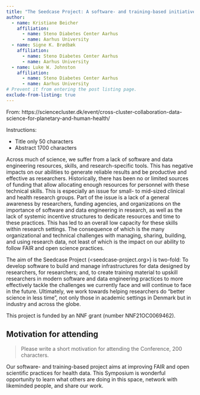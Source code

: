 ```yaml
---
title: "The Seedcase Project: A software- and training-based initiative to develop data engineering tools and skills for open and FAIR infrastructures of research health data"
author:
  - name: Kristiane Beicher
    affiliation:
      - name: Steno Diabetes Center Aarhus
      - name: Aarhus University
  - name: Signe K. Brødbæk
    affiliation:
      - name: Steno Diabetes Center Aarhus
      - name: Aarhus University
  - name: Luke W. Johnston
    affiliation:
      - name: Steno Diabetes Center Aarhus
      - name: Aarhus University
# Prevent it from entering the post listing page.
exclude-from-listing: true
---
```


::: content-hidden
From:
https://sciencecluster.dk/event/cross-cluster-collaboration-data-science-for-planetary-and-human-health/

Instructions:

-   Title only 50 characters
-   Abstract 1700 characters
:::

Across much of science, we suffer from a lack of software and data
engineering resources, skills, and research-specific tools. This has
negative impacts on our abilities to generate reliable results and be
productive and effective as researchers. Historically, there has been no
or limited sources of funding that allow allocating enough resources for
personnel with these technical skills. This is especially an issue for
small- to mid-sized clinical and health research groups. Part of the
issue is a lack of a general awareness by researchers, funding agencies,
and organizations on the importance of software and data engineering in
research, as well as the lack of systemic incentive structures to
dedicate resources and time to these practices. This has led to an
overall low capacity for these skills within research settings. The
consequence of which is the many organizational and technical challenges
with managing, sharing, building, and using research data, not least of
which is the impact on our ability to follow FAIR and open science
practices.

The aim of the Seedcase Project (\<seedcase-project.org\>) is two-fold:
To develop software to build and manage infrastructures for data
designed by researchers, for researchers; and, to create training
material to upskill researchers in modern software and data engineering
practices to more effectively tackle the challenges we currently face
and will continue to face in the future. Ultimately, we work towards
helping researchers do "better science in less time", not only those in
academic settings in Denmark but in industry and across the globe.

::: callout-important
This project is funded by an NNF grant (number NNF21OC0069462).
:::

::: content-hidden
## Motivation for attending

> Please write a short motivation for attending the Conference, 200
> characters.

Our software- and training-based project aims at improving FAIR and open
scientific practices for health data. This Symposium is wonderful
opportunity to learn what others are doing in this space, network with
likeminded people, and share our work.
:::

